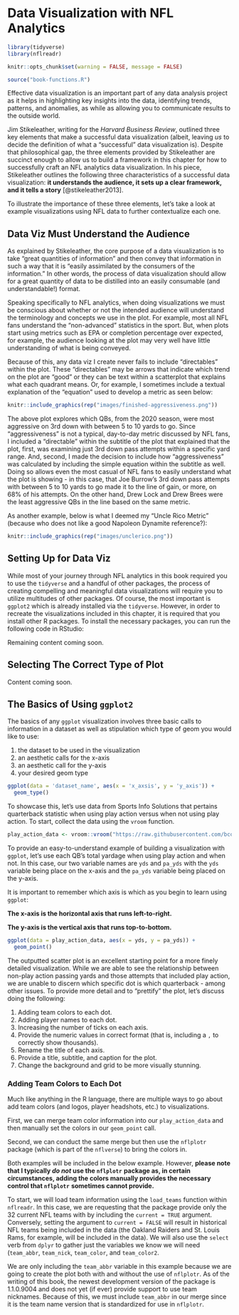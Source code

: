 # Data Visualization with NFL Analytics

```r

library(tidyverse)
library(nflreadr)

```

```r
knitr::opts_chunk$set(warning = FALSE, message = FALSE)

source("book-functions.R")


```

Effective data visualization is an important part of any data analysis project as it helps in highlighting key insights into the data, identifying trends, patterns, and anomalies, as while as allowing you to communicate results to the outside world.

Jim Stikeleather, writing for the *Harvard Business Review*, outlined three key elements that make a successful data visualization (albeit, leaving *us* to decide the definition of what a "successful" data visualization is). Despite that philosophical gap, the three elements provided by Stikeleather are succinct enough to allow us to build a framework in this chapter for how to successfully craft an NFL analytics data visualization. In his piece, Stikeleather outlines the following three characteristics of a successful data visualization: **it understands the audience, it sets up a clear framework, and it tells a story** [@stikeleather2013].

To illustrate the importance of these three elements, let's take a look at example visualizations using NFL data to further contextualize each one.

## Data Viz Must Understand the Audience

As explained by Stikeleather, the core purpose of a data visualization is to take "great quantities of information" and then convey that information in such a way that it is "easily assimilated by the consumers of the information." In other words, the process of data visualization should allow for a great quantity of data to be distilled into an easily consumable (and understandable!) format.

Speaking specifically to NFL analytics, when doing visualizations we must be conscious about whether or not the intended audience will understand the terminology and concepts we use in the plot. For example, most all NFL fans understand the "non-advanced" statistics in the sport. But, when plots start using metrics such as EPA or completion percentage over expected, for example, the audience looking at the plot may very well have little understanding of what is being conveyed.

Because of this, any data viz I create never fails to include "directables" within the plot. These "directables" may be arrows that indicate which trend on the plot are "good" or they can be text within a scatterplot that explains what each quadrant means. Or, for example, I sometimes include a textual explanation of the "equation" used to develop a metric as seen below:

```r
knitr::include_graphics(rep("images/finished-aggressiveness.png"))

```

The above plot explores which QBs, from the 2020 season, were most aggressive on 3rd down with between 5 to 10 yards to go. Since "aggressiveness" is not a typical, day-to-day metric discussed by NFL fans, I included a "directable" within the subtitle of the plot that explained that the plot, first, was examining just 3rd down pass attempts within a specific yard range. And, second, I made the decision to include how "aggressiveness" was calculated by including the simple equation within the subtitle as well. Doing so allows even the most casual of NFL fans to easily understand what the plot is showing - in this case, that Joe Burrow's 3rd down pass attempts with between 5 to 10 yards to go made it to the line of gain, or more, on 68% of his attempts. On the other hand, Drew Lock and Drew Brees were the least aggressive QBs in the line based on the same metric.

As another example, below is what I deemed my "Uncle Rico Metric" (because who does not like a good Napoleon Dynamite reference?):

```r
knitr::include_graphics(rep("images/unclerico.png"))
```

## Setting Up for Data Viz

While most of your journey through NFL analytics in this book required you to use the `tidyverse` and a handful of other packages, the process of creating compelling and meaningful data visualizations will require you to utilize multitudes of other packages. Of course, the most important is `ggplot2` which is already installed via the `tidyverse`. However, in order to recreate the visualizations included in this chapter, it is required that you install other R packages. To install the necessary packages, you can run the following code in RStudio:

Remaining content coming soon.

## Selecting The Correct Type of Plot

Content coming soon.

## The Basics of Using `ggplot2`

The basics of any `ggplot` visualization involves three basic calls to information in a dataset as well as stipulation which type of geom you would like to use:

1.  the dataset to be used in the visualization
2.  an aesthetic calls for the x-axis
3.  an aesthetic call for the y-axis
4.  your desired geom type

```r

ggplot(data = 'dataset_name', aes(x = 'x_axsis', y = 'y_axis')) +
  geom_type()
```

To showcase this, let's use data from Sports Info Solutions that pertains quarterback statistic when using play action versus when not using play action. To start, collect the data using the `vroom` function.

```r

play_action_data <- vroom::vroom("https://raw.githubusercontent.com/bcongelio/nfl-analytics-with-r-book/origin/example_data/csv/play_action_data.csv")

```

To provide an easy-to-understand example of building a visualization with `ggplot`, let's use each QB's total yardage when using play action and when not. In this case, our two variable names are `yds` and `pa_yds` with the `yds` variable being place on the x-axis and the `pa_yds` variable being placed on the y-axis.

::: callout-tip
It is important to remember which axis is which as you begin to learn using `ggplot`:

**The x-axis is the horizontal axis that runs left-to-right.**

**The y-axis is the vertical axis that runs top-to-bottom.**
:::

```r

ggplot(data = play_action_data, aes(x = yds, y = pa_yds)) +
  geom_point()
```

The outputted scatter plot is an excellent starting point for a more finely detailed visualization. While we are able to see the relationship between non-play action passing yards and those attempts that included play action, we are unable to discern which specific dot is which quarterback - among other issues. To provide more detail and to "prettify" the plot, let's discuss doing the following:

1.  Adding team colors to each dot.
2.  Adding player names to each dot.
3.  Increasing the number of ticks on each axis.
4.  Provide the numeric values in correct format (that is, including a `,` to correctly show thousands).
5.  Rename the title of each axis.
6.  Provide a title, subtitle, and caption for the plot.
7.  Change the background and grid to be more visually stunning.

### Adding Team Colors to Each Dot

::: callout-note
Much like anything in the R language, there are multiple ways to go about add team colors (and logos, player headshots, etc.) to visualizations.

First, we can merge team color information into our `play_action_data` and then manually set the colors in our `geom_point` call.

Second, we can conduct the same merge but then use the `nflplotr` package (which is part of the `nflverse`) to bring the colors in.

Both examples will be included in the below example. However, **please note that I typically *do not* use the `nflplotr`** **package as, in certain circumstances, adding the colors manually provides the necessary control that `nflplotr`** **sometimes cannot provide.**
:::

To start, we will load team information using the `load_teams` function within `nflreadr`. In this case, we are requesting that the package provide only the 32 current NFL teams with by including the `current = TRUE` argument. Conversely, setting the argument to `current = FALSE` will result in historical NFL teams being included in the data (the Oakland Raiders and St. Louis Rams, for example, will be included in the data). We will also use the `select` verb from `dplyr` to gather just the variables we know we will need (`team_abbr`, `team_nick`, `team_color`, and `team_color2`.

::: callout-important
We are only including the `team_abbr` variable in this example because we are going to create the plot both with and without the use of `nflplotr`. As of the writing of this book, the newest development version of the package is 1.1.0.9004 and does not yet (if ever) provide support to use team nicknames. Because of this, we must include `team_abbr` in our merge since it is the team name version that is standardized for use in `nflplotr`.
:::
